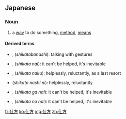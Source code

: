 ==Japanese==
{{ja-kanjitab|し|かた}}

===Noun===
{{ja-noun|しかた}}

# a [[way]] to do something, [[method]], [[means]]

====Derived terms====
* {{l|ja|仕方話}}, {{l|ja|仕方噺}} (''shikatabanashi''): talking with gestures
* {{l|ja|仕方ない}}, {{l|ja|仕方無い}} (''shikata nai''): it can't be helped, it's inevitable
* {{l|ja|仕方なく}}, {{l|ja|仕方無く}} (''shikata naku''): helplessly, reluctantly, as a last resort
* {{l|ja|仕方無しに}} (''shikata nashi ni''): helplessly, reluctantly
* {{l|ja|仕方がない}}, {{l|ja|仕方が無い}} (''shikata ga nai''): it can't be helped, it's inevitable
* {{l|ja|仕方のない}}, {{l|ja|仕方の無い}} (''shikata no nai''): it can't be helped, it's inevitable

[[fr:仕方]]
[[ko:仕方]]
[[mg:仕方]]
[[zh:仕方]]